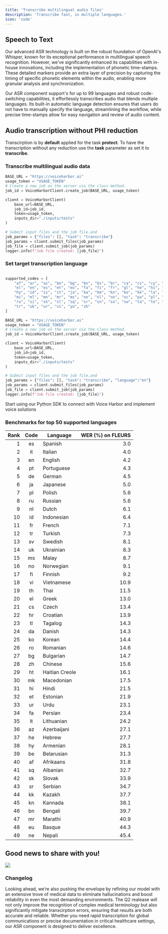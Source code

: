 ```yaml
---
title: 'Transcribe multilingual audio files'
description: 'Transcribe fast, in multiple languages.'
icon: 'code'
---
```


## Speech to Text

Our advanced ASR technology is built on the robust foundation of OpenAI's Whisper, known for its exceptional performance in multilingual speech recognition. However, we've significantly enhanced its capabilities with in-house innovations, including the implementation of phonetic time-stamps. These detailed markers provide an extra layer of precision by capturing the timing of specific phonetic elements within the audio, enabling more granular analysis and synchronization.

Our ASR component support's for up to 99 languages and robust code-switching capabilities, it effortlessly transcribes audio that blends multiple languages. Its built-in automatic language detection ensures that users do not have to manually specify the language, streamlining the workflow, while precise time-stamps allow for easy navigation and review of audio content.

 ## Audio transcription without PHI reduction 

<Tip>

Transcirption is by **default** applied for the task **protect**. To have the transcription without any reduction use the **task** parameter as set it to **transcribe**.  

</Tip>

### Transcribe multilingual audio data

```python
BASE_URL = "https://voiceharbor.ai"
usage_token = "USAGE_TOKEN"
# Create a new job on the server via the class method.
job_id = VoiceHarborClient.create_job(BASE_URL, usage_token)

client = VoiceHarborClient(
    base_url=BASE_URL,
    job_id=job_id,
    token=usage_token,
    inputs_dir="./inputs/tests"
)

# Submit input files and the job file.and 
job_params = {"files": [], "task": "transcribe"}
job_params = client.submit_files(job_params)
job_file = client.submit_job(job_params)
logger.info(f"Job file created: {job_file}")
```

### Set target transcription language

```python

supported_codes = [
    "af", "ar", "az", "be", "bg", "bn", "bs", "br", "ca", "cs", "cy", "da", "de",
    "el", "en", "es", "et", "eu", "fa", "fi", "fr", "gl", "he", "hi", "hr", "hu",
    "hy", "id", "is", "it", "ja", "ka", "km", "kn", "ko", "kk", "la", "lt", "lv",
    "mi", "ml", "mn", "mr", "ms", "ne", "nl", "no", "oc", "pa", "pl", "pt", "ro",
    "ru", "si", "sk", "sl", "sq", "sr", "sn", "so", "sw", "ta", "te", "th", "tg",
    "tr", "uk", "ur", "vi", "yo", "zh"
]

BASE_URL = "https://voiceharbor.ai"
usage_token = "USAGE_TOKEN"
# Create a new job on the server via the class method.
job_id = VoiceHarborClient.create_job(BASE_URL, usage_token)

client = VoiceHarborClient(
    base_url=BASE_URL,
    job_id=job_id,
    token=usage_token,
    inputs_dir="./inputs/tests"
)

# Submit input files and the job file.and 
job_params = {"files": [], "task": "transcribe", "language":"en"}  
job_params = client.submit_files(job_params)
job_file = client.submit_job(job_params)
logger.info(f"Job file created: {job_file}")
```
<CardGroup cols={1}>
  <Card
    title="Python SDK"
    icon="python"
    href="https://voiceharbor.com/docs/sdk/python"
  >
    Start using our Python SDK to connect with Voice Harbor and implement voice solutions
  </Card>
</CardGroup>

### Benchmarks for top 50 supported languages 

| Rank | Code | Language              | WER (%) on FLEURS |
|-----:|:----:|-----------------------|-------------------:|
|  1   | es   | Spanish               | 3.0               |
|  2   | it   | Italian               | 4.0               |
|  3   | en   | English               | 4.2               |
|  4   | pt   | Portuguese            | 4.3               |
|  5   | de   | German                | 4.5               |
|  6   | ja   | Japanese              | 5.0               |
|  7   | pl   | Polish                | 5.6               |
|  8   | ru   | Russian               | 5.6               |
|  9   | nl   | Dutch                 | 6.1               |
| 10   | id   | Indonesian            | 6.4               |
| 11   | fr   | French                | 7.1               |
| 12   | tr   | Turkish               | 7.3               |
| 13   | sv   | Swedish               | 8.1               |
| 14   | uk   | Ukrainian             | 8.3               |
| 15   | ms   | Malay                 | 8.7               |
| 16   | no   | Norwegian             | 9.1               |
| 17   | fi   | Finnish               | 9.2               |
| 18   | vi   | Vietnamese            | 10.9              |
| 19   | th   | Thai                  | 11.5              |
| 20   | el   | Greek                 | 13.0              |
| 21   | cs   | Czech                 | 13.4              |
| 22   | hr   | Croatian              | 13.9              |
| 23   | tl   | Tagalog               | 14.3              |
| 24   | da   | Danish                | 14.3              |
| 25   | ko   | Korean                | 14.4              |
| 26   | ro   | Romanian              | 14.6              |
| 27   | bg   | Bulgarian             | 14.7              |
| 28   | zh   | Chinese               | 15.6              |
| 29   | ht   | Haitian Creole        | 16.1              |
| 30   | mk   | Macedonian            | 17.5              |
| 31   | hi   | Hindi                 | 21.5              |
| 32   | et   | Estonian              | 21.9              |
| 33   | ur   | Urdu                  | 23.1              |
| 34   | fa   | Persian               | 23.4              |
| 35   | lt   | Lithuanian            | 24.2              |
| 36   | az   | Azerbaijani           | 27.1              |
| 37   | he   | Hebrew                | 27.7              |
| 38   | hy   | Armenian              | 28.1              |
| 39   | be   | Belarusian            | 31.3              |
| 40   | af   | Afrikaans             | 31.8              |
| 41   | sq   | Albanian              | 32.7              |
| 42   | sk   | Slovak                | 33.9              |
| 43   | sr   | Serbian               | 34.7              |
| 44   | kk   | Kazakh                | 37.7              |
| 45   | kn   | Kannada               | 38.1              |
| 46   | bn   | Bengali               | 39.7              |
| 47   | mr   | Marathi               | 40.9              |
| 48   | eu   | Basque                | 44.3              |
| 49   | ne   | Nepali                | 45.4              |


## Good news to share with you!

<Update label="2025-07-01 Upcoming Release" description="NextGen Medical ASR">
  <Frame>
    <img className="block" src="/images/vh3asr.png" />
  </Frame>

  ### Changelog

  Looking ahead, we’re also pushing the envelope by refining our model with an extensive trove of medical data to eliminate hallucinations and boost reliability in even the most demanding environments. The Q2 realease will not only improve the recognition of complex medical terminology but also significantly mitigate transcirption errors, ensuring that results are both accurate and reliable. Whether you need rapid transcription for global communications or precise documentation in critical healthcare settings, our ASR component is designed to deliver excellence.

</Update>

